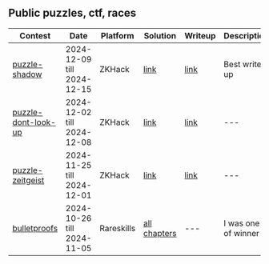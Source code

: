 ## Public puzzles, ctf, races
| Contest | Date | Platform | Solution | Writeup | Description |
| --- | --- | --- | --- | --- | --- |
| [puzzle-shadow](https://zkhack.dev/zkhackV/puzzleV3.html) | 2024-12-09 till 2024-12-15 | ZKHack | [link](https://github.com/0x6980/puzzle-shadow-solution) | [link](https://0x6980.github.io/zkp-notes/puzzles/puzzle_shadow) | Best write-up |
| [puzzle-dont-look-up](https://zkhack.dev/zkhackV/puzzleV2.html) | 2024-12-02 till 2024-12-08 | ZKHack | [link](https://github.com/0x6980/puzzle-dont-look-up-solution) | [link](https://0x6980.github.io/zkp-notes/puzzles/puzzle_dont_look_up) | --- |
| [puzzle-zeitgeist](https://zkhack.dev/zkhackV/puzzleV1.html) | 2024-11-25 till 2024-12-01 | ZKHack | [link](https://github.com/0x6980/puzzle-zeitgeist-solution) | [link](https://0x6980.github.io/zkp-notes/puzzles/puzzle_zeitgeist) | --- |
| [bulletproofs](https://www.rareskills.io/post/bulletproofs-zk) | 2024-10-26 till 2024-11-05 | Rareskills | [all chapters](https://github.com/0x6980/ZK-bulletproofs-solution) | --- |  I was one of winner |